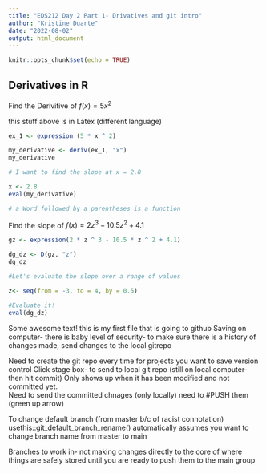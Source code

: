 ```yaml
---
title: "EDS212 Day 2 Part 1- Drivatives and git intro"
author: "Kristine Duarte"
date: "2022-08-02"
output: html_document
---
```


```r
knitr::opts_chunk$set(echo = TRUE)
```

## Derivatives in R

Find the Derivitive of $f(x) = 5x^2$

this stuff above is in Latex (different language)

```r
ex_1 <- expression (5 * x ^ 2)

my_derivative <- deriv(ex_1, "x")
my_derivative

# I want to find the slope at x = 2.8

x <- 2.8
eval(my_derivative)

# a Word followed by a parentheses is a function
```

Find the slope of $f(x) = 2z^3-10.5z^2+4.1$

```r
gz <- expression(2 * z ^ 3 - 10.5 * z ^ 2 + 4.1)

dg_dz <- D(gz, "z")
dg_dz

#Let's evaluate the slope over a range of values

z<- seq(from = -3, to = 4, by = 0.5)

#Evaluate it!
eval(dg_dz)

```

Some awesome text! this is my first file that is going to github Saving on computer- there is baby level of security- to make sure there is a history of changes made, send changes to the local gitrepo

Need to create the git repo every time for projects you want to save version control Click stage box- to send to local git repo (still on local computer- then hit commit) Only shows up when it has been modified and not committed yet.\
Need to send the committed chnages (only locally) need to #PUSH them (green up arrow)

To change default branch (from master b/c of racist connotation) usethis::git_default_branch_rename() automatically assumes you want to change branch name from master to main

Branches to work in- not making changes directly to the core of where things are safely stored until you are ready to push them to the main group

